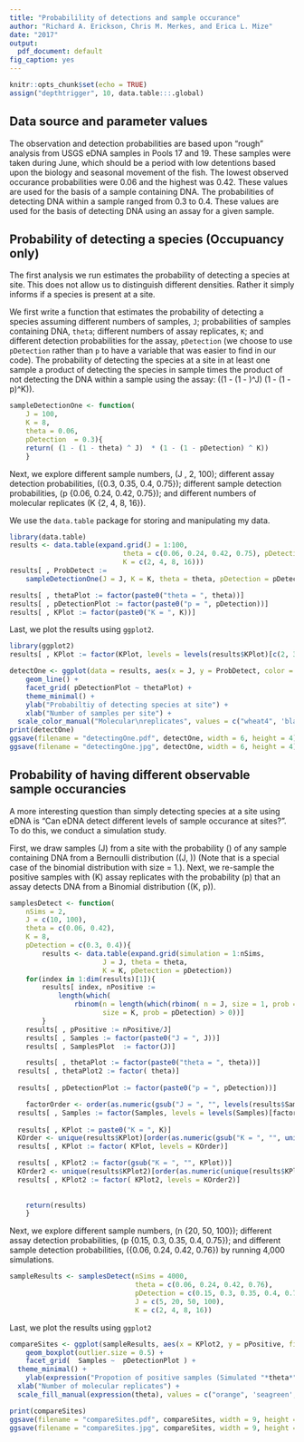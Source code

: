 ```yaml
---
title: "Probabilility of detections and sample occurance"
author: "Richard A. Erickson, Chris M. Merkes, and Erica L. Mize"
date: "2017"
output:
  pdf_document: default
fig_caption: yes
---
```


```r
knitr::opts_chunk$set(echo = TRUE)
assign("depthtrigger", 10, data.table:::.global)
```

## Data source and parameter values

The observation and detection probabilities are based upon "rough" analysis from USGS eDNA samples in Pools 17 and 19. These samples were taken during June, which should be a period with low detentions based upon the biology and seasonal movement of the fish. The lowest observed occurance probabilities were 0.06 and the highest was 0.42. These values are used for the basis of a sample containing DNA. The probabilities of detecting DNA within a sample ranged from 0.3 to 0.4. These values are used for the basis of detecting DNA using an assay for a given sample. 

## Probability of detecting a species (Occupuancy only)

The first analysis we run estimates the probability of detecting a species at site. This does not allow us to distinguish different densities. Rather it simply informs if a species is present at a site. 

We first write a function that estimates the probability of detecting a species assuming different numbers of samples, `J`; probabilities of samples containing DNA, `theta`; different numbers of assay replicates, `K`; and different detection probabilities for the assay, `pDetection` (we choose to use `pDetection` rather than `p` to have a variable that was easier to find in our code). The probability of detecting the species at a site in at least one sample a product of detecting the species in  sample times the product of not detecting the DNA within a sample using the assay: \((1 - (1 - \theta)^J) \times (1 - (1 - p)^K)\).

```r
sampleDetectionOne <- function(
	J = 100,
	K = 8,
	theta = 0.06,
	pDetection  = 0.3){
	return( (1 - (1 - theta) ^ J)  * (1 - (1 - pDetection) ^ K))
	}
```

Next, we explore different sample numbers, \(J \in 1, 2, \ldots 100\); different assay detection probabilities, \(\theta \in \{0.3, 0.35, 0.4, 0.75\}\); different sample detection probabilities, \(p \in \{0.06, 0.24, 0.42, 0.75\}\); and different numbers of molecular replicates \(K \in \{2, 4, 8, 16\}\).

We use the `data.table` package for storing and manipulating my data.

```r
library(data.table)
results <- data.table(expand.grid(J = 1:100, 
							theta = c(0.06, 0.24, 0.42, 0.75), pDetection = c(0.3, 0.35, 0.4, 0.75),
							K = c(2, 4, 8, 16)))
results[ , ProbDetect := 
	sampleDetectionOne(J = J, K = K, theta = theta, pDetection = pDetection)]

results[ , thetaPlot := factor(paste0("theta = ", theta))]
results[ , pDetectionPlot := factor(paste0("p = ", pDetection))]
results[ , KPlot := factor(paste0("K = ", K))]
```

Last, we plot the results using `ggplot2`.

```r

library(ggplot2)
results[ , KPlot := factor(KPlot, levels = levels(results$KPlot)[c(2, 3, 4, 1)])]

detectOne <- ggplot(data = results, aes(x = J, y = ProbDetect, color = KPlot)) + 
	geom_line() +
	facet_grid( pDetectionPlot ~ thetaPlot) +
	theme_minimal() + 
	ylab("Probabiltiy of detecting species at site") +
	xlab("Number of samples per site") +
  scale_color_manual("Molecular\nreplicates", values = c("wheat4", 'black', 'red', "blue"))
print(detectOne)
ggsave(filename = "detectingOne.pdf", detectOne, width = 6, height = 4)
ggsave(filename = "detectingOne.jpg", detectOne, width = 6, height = 4)
```

 

## Probability of having different observable sample occurancies

A more interesting question than simply detecting species at a site using eDNA is "Can eDNA detect different levels of sample occurance at sites?". To do this, we conduct a simulation study. 

First, we draw samples \(J\) from a site with the probability \(\theta\) of any sample containing DNA from a Bernoulli distribution \(\text{Bernoulli}(J, \theta)\) (Note that is a special case of the binomial distribution with size = 1.). Next, we re-sample the positive samples with \(K\) assay replicates with the probability \(p\) that an assay detects DNA from a Binomial distribution \(\text{Binomail}(K, p)\).

```r
samplesDetect <- function(
	nSims = 2,
	J = c(10, 100),
	theta = c(0.06, 0.42),
	K = 8,
	pDetection = c(0.3, 0.4)){
		results <- data.table(expand.grid(simulation = 1:nSims, 
					   J = J, theta = theta, 
					   K = K, pDetection = pDetection))
	for(index in 1:dim(results)[1]){
		results[ index, nPositive := 
			length(which(
				rbinom(n = length(which(rbinom( n = J, size = 1, prob = theta) >0)), 
					   size = K, prob = pDetection) > 0))]
		}
	results[ , pPositive := nPositive/J]
	results[ , Samples := factor(paste0("J = ", J))]
	results[ , SamplesPlot  := factor(J)]

	results[ , thetaPlot := factor(paste0("theta = ", theta))]
  results[ , thetaPlot2 := factor( theta)]
	
  results[ , pDetectionPlot := factor(paste0("p = ", pDetection))]

	factorOrder <- order(as.numeric(gsub("J = ", "", levels(results$Samples))), decreasing = FALSE)
  results[ , Samples := factor(Samples, levels = levels(Samples)[factorOrder]) ]
	
  results[ , KPlot := paste0("K = ", K)]
  KOrder <- unique(results$KPlot)[order(as.numeric(gsub("K = ", "", unique(results$KPlot))), decreasing = FALSE)]
  results[ , KPlot := factor( KPlot, levels = KOrder)]

  results[ , KPlot2 := factor(gsub("K = ", "", KPlot))]
  KOrder2 <- unique(results$KPlot2)[order(as.numeric(unique(results$KPlot)), decreasing = FALSE)]
  results[ , KPlot2 := factor( KPlot2, levels = KOrder2)]
  
  
	return(results)
	}
```

Next, we explore different sample numbers, \(n \in \{20, 50, 100\}\); different assay detection probabilities, \(p \in \{0.15, 0.3, 0.35, 0.4, 0.75\}\); and different sample detection probabilities, \(\theta \in \{0.06, 0.24, 0.42, 0.76\}\) by running 4,000 simulations.

```r
sampleResults <- samplesDetect(nSims = 4000, 
                               theta = c(0.06, 0.24, 0.42, 0.76), 
                               pDetection = c(0.15, 0.3, 0.35, 0.4, 0.75),
                               J = c(5, 20, 50, 100),
                               K = c(2, 4, 8, 16))
```

Last, we plot the results using `ggplot2`
```r
compareSites <- ggplot(sampleResults, aes(x = KPlot2, y = pPositive, fill = thetaPlot)) +
	geom_boxplot(outlier.size = 0.5) + 
	facet_grid(  Samples ~  pDetectionPlot ) + 
  theme_minimal() +
	ylab(expression("Propotion of positive samples (Simulated "*theta*")")) +
  xlab("Number of molecular replicates") +
  scale_fill_manual(expression(theta), values = c("orange", 'seagreen', 'red', "blue"))

print(compareSites)
ggsave(filename = "compareSites.pdf", compareSites, width = 9, height = 6)
ggsave(filename = "compareSites.jpg", compareSites, width = 9, height = 6)
```


